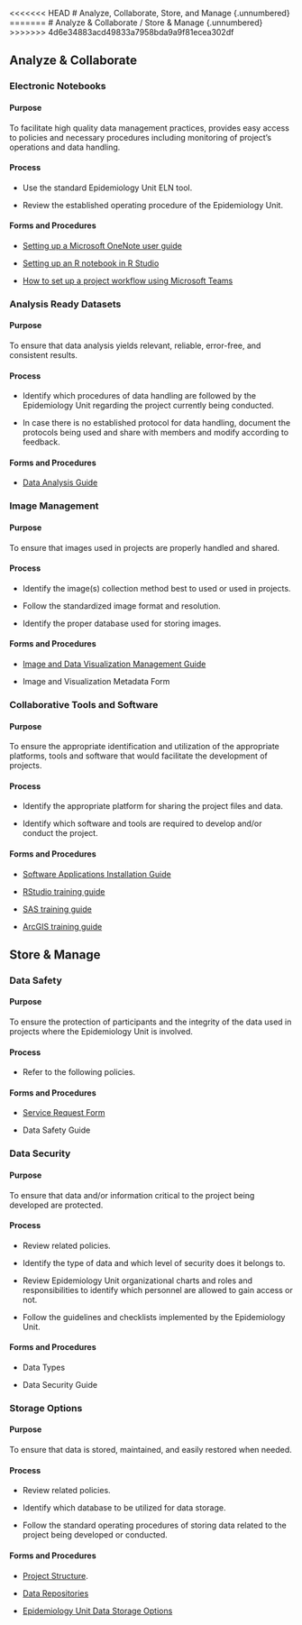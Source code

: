 <<<<<<< HEAD
# Analyze, Collaborate, Store, and Manage {.unnumbered}
=======
# Analyze & Collaborate / Store & Manage {.unnumbered}
>>>>>>> 4d6e34883acd49833a7958bda9a9f81ecea302df

## Analyze & Collaborate

### Electronic Notebooks

:::::: {.panel-tabset}

#### Purpose

To facilitate high quality data management practices, provides easy access to policies and necessary procedures including monitoring of project's operations and data handling.

#### Process

-   Use the standard Epidemiology Unit ELN tool.

-   Review the established operating procedure of the Epidemiology Unit.

#### Forms and Procedures

- [Setting up a Microsoft OneNote user guide](https://userguiding.com/blog/how-to-use-microsoft-onenote/)

-   [Setting up an R notebook in R Studio](https://bookdown.org/yihui/rmarkdown/notebook.html)

-   [How to set up a project workflow using Microsoft Teams](https://learn.microsoft.com/en-us/power-automate/teams/overview) 

::::::

### Analysis Ready Datasets

:::::: {.panel-tabset}

#### Purpose

To ensure that data analysis yields relevant, reliable, error-free, and consistent results.

#### Process

-   Identify which procedures of data handling are followed by the Epidemiology Unit regarding the project currently being conducted.

-   In case there is no established protocol for data handling, document the protocols being used and share with members and modify according to feedback.

#### Forms and Procedures

-   [Data Analysis Guide](products/data_analysis_guide.pdf)

::::::

### Image Management

:::::: {.panel-tabset}

#### Purpose

To ensure that images used in projects are properly handled and shared. 

#### Process

-   Identify the image(s) collection method best to used or used in projects.

-   Follow the standardized image format and resolution.

-   Identify the proper database used for storing images.

#### Forms and Procedures

-   [Image and Data Visualization Management Guide](products/data_visualization_guide.pdf)

-   Image and Visualization Metadata Form

::::::

### Collaborative Tools and Software

:::::: {.panel-tabset}

#### Purpose

To ensure the appropriate identification and utilization of the appropriate platforms, tools and software that would facilitate the development of projects.

#### Process

-   Identify the appropriate platform for sharing the project files and data.

-   Identify which software and tools are required to develop and/or conduct the project.

#### Forms and Procedures

-   [Software Applications Installation Guide](software_guide.html)

-   [RStudio training guide](https://epirhandbook.com/en/)

- [SAS training guide](https://www.bu.edu/stat/bu-student-chapter-of-the-asa/sas-training/)

-   [ArcGIS training guide](https://www.cdc.gov/gis/gis-training.htm)

::::::

## Store & Manage

::: panel-tabset
### Data Safety

#### Purpose

To ensure the protection of participants and the integrity of the data used in projects where the Epidemiology Unit is involved.

#### Process

-   Refer to the following policies.

#### Forms and Procedures

-   [Service Request Form](products/SERVICE_REQUEST.pdf)

-   Data Safety Guide

### Data Security

#### Purpose

To ensure that data and/or information critical to the project being developed are protected.

#### Process

-   Review related policies.

-   Identify the type of data and which level of security does it belongs to.

-   Review Epidemiology Unit organizational charts and roles and responsibilities to identify which personnel are allowed to gain access or not.

-   Follow the guidelines and checklists implemented by the Epidemiology Unit.

#### Forms and Procedures

-   Data Types

-   Data Security Guide

### Storage Options

#### Purpose

To ensure that data is stored, maintained, and easily restored when needed.

#### Process

-   Review related policies.

-   Identify which database to be utilized for data storage.

-   Follow the standard operating procedures of storing data related to the project being developed or conducted.

#### Forms and Procedures

-   [Project Structure](products/project_structure_guide.pdf).

-   [Data Repositories](https://github.com/Cook-County-Department-of-Public-Health)

-   [Epidemiology Unit Data Storage Options](storage.qmd) 
:::

